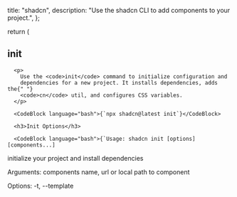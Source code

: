 
  title: "shadcn",
  description: "Use the shadcn CLI to add components to your project.",
};

  return (
    <DocsLayout title={meta.title} description={meta.description}>
      <h2>init</h2>

      <p>
        Use the <code>init</code> command to initialize configuration and
        dependencies for a new project. It installs dependencies, adds the{" "}
        <code>cn</code> util, and configures CSS variables.
      </p>

      <CodeBlock language="bash">{`npx shadcn@latest init`}</CodeBlock>

      <h3>Init Options</h3>

      <CodeBlock language="bash">{`Usage: shadcn init [options] [components...]

initialize your project and install dependencies

Arguments:
  components         name, url or local path to component

Options:
  -t, --template <template>      the template to use. (next, next-monorepo)
  -b, --base-color <base-color>  the base color to use. (neutral, gray, zinc, stone, slate)
  -y, --yes                      skip confirmation prompt. (default: true)
  -f, --force                    force overwrite of existing configuration. (default: false)
  -c, --cwd <cwd>                the working directory. defaults to the current directory.
  -s, --silent                   mute output. (default: false)
  --src-dir                      use the src directory when creating a new project. (default: false)
  --no-src-dir                   do not use the src directory when creating a new project.
  --css-variables                use css variables for theming. (default: true)
  --no-css-variables             do not use css variables for theming.
  -h, --help                     display help for command`}</CodeBlock>

      <h2>add</h2>

      <p>
        Use the <code>add</code> command to add components and dependencies to
        your project.
      </p>

      <CodeBlock language="bash">{`npx shadcn@latest add [component]`}</CodeBlock>

      <h3>Add Options</h3>

      <CodeBlock language="bash">{`Usage: shadcn add [options] [components...]

add a component to your project

Arguments:
  components         name, url or local path to component

Options:
  -y, --yes           skip confirmation prompt. (default: false)
  -o, --overwrite     overwrite existing files. (default: false)
  -c, --cwd <cwd>     the working directory. defaults to the current directory.
  -a, --all           add all available components (default: false)
  -p, --path <path>   the path to add the component to.
  -s, --silent        mute output. (default: false)
  --src-dir           use the src directory when creating a new project. (default: false)
  --no-src-dir        do not use the src directory when creating a new project.
  --css-variables     use css variables for theming. (default: true)
  --no-css-variables  do not use css variables for theming.
  -h, --help          display help for command`}</CodeBlock>

      <h2>build</h2>

      <p>
        Use the <code>build</code> command to generate the registry JSON files.
        This reads the <code>registry.json</code> file and generates JSON files
        in <code>public/r</code>.
      </p>

      <CodeBlock language="bash">{`npx shadcn@latest build`}</CodeBlock>

      <h3>Build Options</h3>

      <CodeBlock language="bash">{`Usage: shadcn build [options] [registry]

build components for a shadcn registry

Arguments:
  registry             path to registry.json file (default: "./registry.json")

Options:
  -o, --output <path>  destination directory for json files (default: "./public/r")
  -c, --cwd <cwd>      the working directory. defaults to the current directory.
  -h, --help           display help for command`}</CodeBlock>

      <p>To customize the output directory:</p>

      <CodeBlock language="bash">{`npx shadcn@latest build --output ./public/registry`}</CodeBlock>
    </DocsLayout>
  );
}
